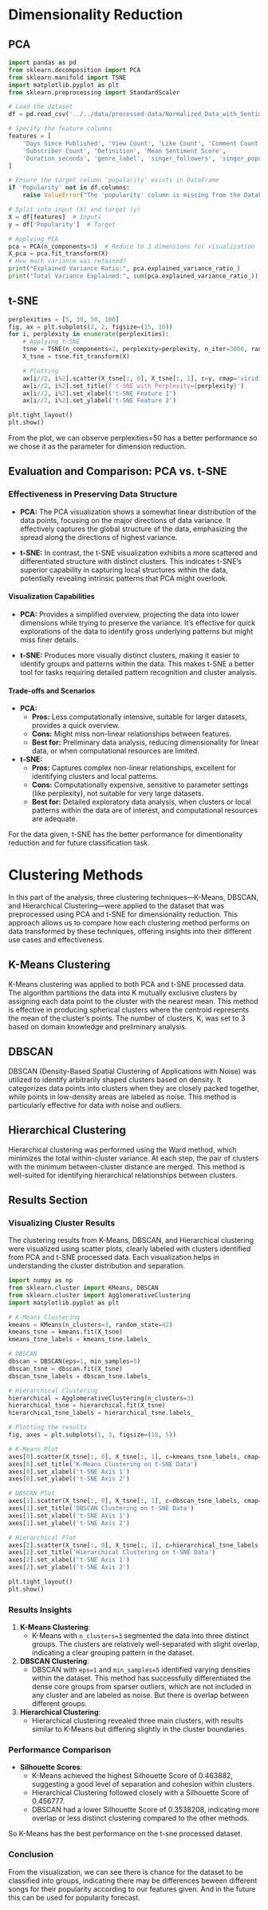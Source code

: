 # Dimensionality Reduction
## PCA

```python
import pandas as pd
from sklearn.decomposition import PCA
from sklearn.manifold import TSNE
import matplotlib.pyplot as plt
from sklearn.preprocessing import StandardScaler

# Load the dataset
df = pd.read_csv('../../data/processed-data/Normalized_Data_with_Sentiments.csv')

# Specify the feature columns
features = [
    'Days Since Published', 'View Count', 'Like Count', 'Comment Count',
    'Subscriber Count', 'Definition', 'Mean Sentiment Score',
    'Duration_seconds', 'genre_label', 'singer_followers', 'singer_popularity'
]

# Ensure the target column 'popularity' exists in DataFrame
if 'Popularity' not in df.columns:
    raise ValueError("The 'popularity' column is missing from the DataFrame.")

# Split into input (X) and target (y)
X = df[features]  # Inputs
y = df['Popularity']  # Target

# Applying PCA
pca = PCA(n_components=3)  # Reduce to 3 dimensions for visualization
X_pca = pca.fit_transform(X)
# How much variance was retained?
print("Explained Variance Ratio:", pca.explained_variance_ratio_)
print("Total Variance Explained:", sum(pca.explained_variance_ratio_))
```

## t-SNE
```python
perplexities = [5, 30, 50, 100]
fig, ax = plt.subplots(2, 2, figsize=(15, 10))
for i, perplexity in enumerate(perplexities):
    # Applying t-SNE
    tsne = TSNE(n_components=2, perplexity=perplexity, n_iter=3000, random_state=42)
    X_tsne = tsne.fit_transform(X)

    # Plotting
    ax[i//2, i%2].scatter(X_tsne[:, 0], X_tsne[:, 1], c=y, cmap='viridis', marker='o', alpha=0.5)
    ax[i//2, i%2].set_title(f't-SNE with Perplexity={perplexity}')
    ax[i//2, i%2].set_xlabel('t-SNE Feature 1')
    ax[i//2, i%2].set_ylabel('t-SNE Feature 2')

plt.tight_layout()
plt.show()
```

From the plot, we can observe perplexities=50 has a better performance so we chose it as the parameter for dimension reduction.

## Evaluation and Comparison: PCA vs. t-SNE

### Effectiveness in Preserving Data Structure

- **PCA:** The PCA visualization shows a somewhat linear distribution of the data points, focusing on the major directions of data variance. It effectively captures the global structure of the data, emphasizing the spread along the directions of highest variance.

- **t-SNE:** In contrast, the t-SNE visualization exhibits a more scattered and differentiated structure with distinct clusters. This indicates t-SNE's superior capability in capturing local structures within the data, potentially revealing intrinsic patterns that PCA might overlook.

#### Visualization Capabilities

- **PCA:** Provides a simplified overview, projecting the data into lower dimensions while trying to preserve the variance. It's effective for quick explorations of the data to identify gross underlying patterns but might miss finer details.

- **t-SNE:** Produces more visually distinct clusters, making it easier to identify groups and patterns within the data. This makes t-SNE a better tool for tasks requiring detailed pattern recognition and cluster analysis.

#### Trade-offs and Scenarios

- **PCA:**
  - **Pros:** Less computationally intensive, suitable for larger datasets, provides a quick overview.
  - **Cons:** Might miss non-linear relationships between features.
  - **Best for:** Preliminary data analysis, reducing dimensionality for linear data, or when computational resources are limited.

- **t-SNE:**
  - **Pros:** Captures complex non-linear relationships, excellent for identifying clusters and local patterns.
  - **Cons:** Computationally expensive, sensitive to parameter settings (like perplexity), not suitable for very large datasets.
  - **Best for:** Detailed exploratory data analysis, when clusters or local patterns within the data are of interest, and computational resources are adequate.

For the data given, t-SNE has the better performance for dimentionality reduction and for future classification task.

# Clustering Methods

In this part of the analysis, three clustering techniques—K-Means, DBSCAN, and Hierarchical Clustering—were applied to the dataset that was preprocessed using PCA and t-SNE for dimensionality reduction. This approach allows us to compare how each clustering method performs on data transformed by these techniques, offering insights into their different use cases and effectiveness.

## K-Means Clustering
K-Means clustering was applied to both PCA and t-SNE processed data. The algorithm partitions the data into K mutually exclusive clusters by assigning each data point to the cluster with the nearest mean. This method is effective in producing spherical clusters where the centroid represents the mean of the cluster's points. The number of clusters, K, was set to 3 based on domain knowledge and preliminary analysis.

## DBSCAN
DBSCAN (Density-Based Spatial Clustering of Applications with Noise) was utilized to identify arbitrarily shaped clusters based on density. It categorizes data points into clusters when they are closely packed together, while points in low-density areas are labeled as noise. This method is particularly effective for data with noise and outliers.

## Hierarchical Clustering
Hierarchical clustering was performed using the Ward method, which minimizes the total within-cluster variance. At each step, the pair of clusters with the minimum between-cluster distance are merged. This method is well-suited for identifying hierarchical relationships between clusters.

## Results Section

### Visualizing Cluster Results
The clustering results from K-Means, DBSCAN, and Hierarchical clustering were visualized using scatter plots, clearly labeled with clusters identified from PCA and t-SNE processed data. Each visualization helps in understanding the cluster distribution and separation.
```python
import numpy as np
from sklearn.cluster import KMeans, DBSCAN
from sklearn.cluster import AgglomerativeClustering
import matplotlib.pyplot as plt

# K-Means Clustering
kmeans = KMeans(n_clusters=3, random_state=42)
kmeans_tsne = kmeans.fit(X_tsne)
kmeans_tsne_labels = kmeans_tsne.labels_

# DBSCAN
dbscan = DBSCAN(eps=1, min_samples=5)
dbscan_tsne = dbscan.fit(X_tsne)
dbscan_tsne_labels = dbscan_tsne.labels_

# Hierarchical Clustering
hierarchical = AgglomerativeClustering(n_clusters=3)
hierarchical_tsne = hierarchical.fit(X_tsne)
hierarchical_tsne_labels = hierarchical_tsne.labels_

# Plotting the results
fig, axes = plt.subplots(1, 3, figsize=(18, 5))

# K-Means Plot
axes[0].scatter(X_tsne[:, 0], X_tsne[:, 1], c=kmeans_tsne_labels, cmap='viridis', marker='o')
axes[0].set_title('K-Means Clustering on t-SNE Data')
axes[0].set_xlabel('t-SNE Axis 1')
axes[0].set_ylabel('t-SNE Axis 2')

# DBSCAN Plot
axes[1].scatter(X_tsne[:, 0], X_tsne[:, 1], c=dbscan_tsne_labels, cmap='viridis', marker='o')
axes[1].set_title('DBSCAN Clustering on t-SNE Data')
axes[1].set_xlabel('t-SNE Axis 1')
axes[1].set_ylabel('t-SNE Axis 2')

# Hierarchical Plot
axes[2].scatter(X_tsne[:, 0], X_tsne[:, 1], c=hierarchical_tsne_labels, cmap='viridis', marker='o')
axes[2].set_title('Hierarchical Clustering on t-SNE Data')
axes[2].set_xlabel('t-SNE Axis 1')
axes[2].set_ylabel('t-SNE Axis 2')

plt.tight_layout()
plt.show()
```

### Results Insights

1. **K-Means Clustering**:
   - K-Means with `n_clusters=3` segmented the data into three distinct groups. The clusters are relatively well-separated with slight overlap, indicating a clear grouping pattern in the dataset.

2. **DBSCAN Clustering**:
   - DBSCAN with `eps=1` and `min_samples=5` identified varying densities within the dataset. This method has successfully differentiated the dense core groups from sparser outliers, which are not included in any cluster and are labeled as noise. But there is overlap between different groups.

3. **Hierarchical Clustering**:
   - Hierarchical clustering revealed three main clusters, with results similar to K-Means but differing slightly in the cluster boundaries. 

### Performance Comparison

- **Silhouette Scores**:
  - K-Means achieved the highest Silhouette Score of 0.463882, suggesting a good level of separation and cohesion within clusters.
  - Hierarchical Clustering followed closely with a Silhouette Score of 0.456777.
  - DBSCAN had a lower Silhouette Score of 0.3538208, indicating more overlap or less distinct clustering compared to the other methods.

So K-Means has the best performance on the t-sne processed dataset.

### Conclusion
From the visualization, we can see there is chance for the dataset to be classified into groups, indicating there may be differences beween different songs for their popularity according to our features given. And in the future this can be used for popularity forecast.

